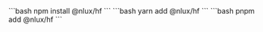 
<Tabs groupId="package" queryString>
    <TabItem value="npm" label="NPM">
        ```bash
        npm install @nlux/hf
        ```
    </TabItem>
    <TabItem value="yarn" label="Yarn">
        ```bash
        yarn add @nlux/hf
        ```
    </TabItem>
    <TabItem value="pnpm" label="PNPM">
        ```bash
        pnpm add @nlux/hf
        ```
    </TabItem>
</Tabs>